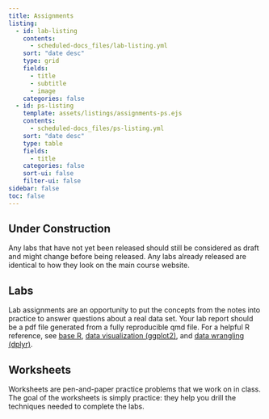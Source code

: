 ```yaml
---
title: Assignments
listing:
  - id: lab-listing
    contents: 
      - scheduled-docs_files/lab-listing.yml
    sort: "date desc"
    type: grid
    fields: 
      - title
      - subtitle
      - image
    categories: false
  - id: ps-listing
    template: assets/listings/assignments-ps.ejs
    contents:
      - scheduled-docs_files/ps-listing.yml
    sort: "date desc"
    type: table
    fields:
      - title
    categories: false
    sort-ui: false
    filter-ui: false
sidebar: false
toc: false
---
```


:::{.content-hidden unless-profile="staff-guide"}

:::{.callout-caution}
## Under Construction

Any labs that have not yet been released should still be considered as draft and might change before being released. Any labs already released are identical to how they look on the main course website.
:::

:::

## Labs

Lab assignments are an opportunity to put the concepts from the notes into practice to answer questions about a real data set. Your lab report should be a pdf file generated from a fully reproducible qmd file. For a helpful R reference, see [base R](https://raw.githubusercontent.com/rstudio/cheatsheets/main/base-r.pdf), [data visualization (ggplot2)](https://raw.githubusercontent.com/rstudio/cheatsheets/main/data-visualization.pdf), and [data wrangling (dplyr)](https://raw.githubusercontent.com/rstudio/cheatsheets/main/data-transformation.pdf). 

:::{#lab-listing}
:::


## Worksheets

Worksheets are pen-and-paper practice problems that we work on in class. The goal of the worksheets is simply practice: they help you drill the techniques needed to complete the labs. 

:::{#ps-listing}
:::